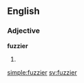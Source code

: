 ==English==

===Adjective===
'''fuzzier'''

# {{en-comparative of|fuzzy}}

[[simple:fuzzier]]
[[sv:fuzzier]]